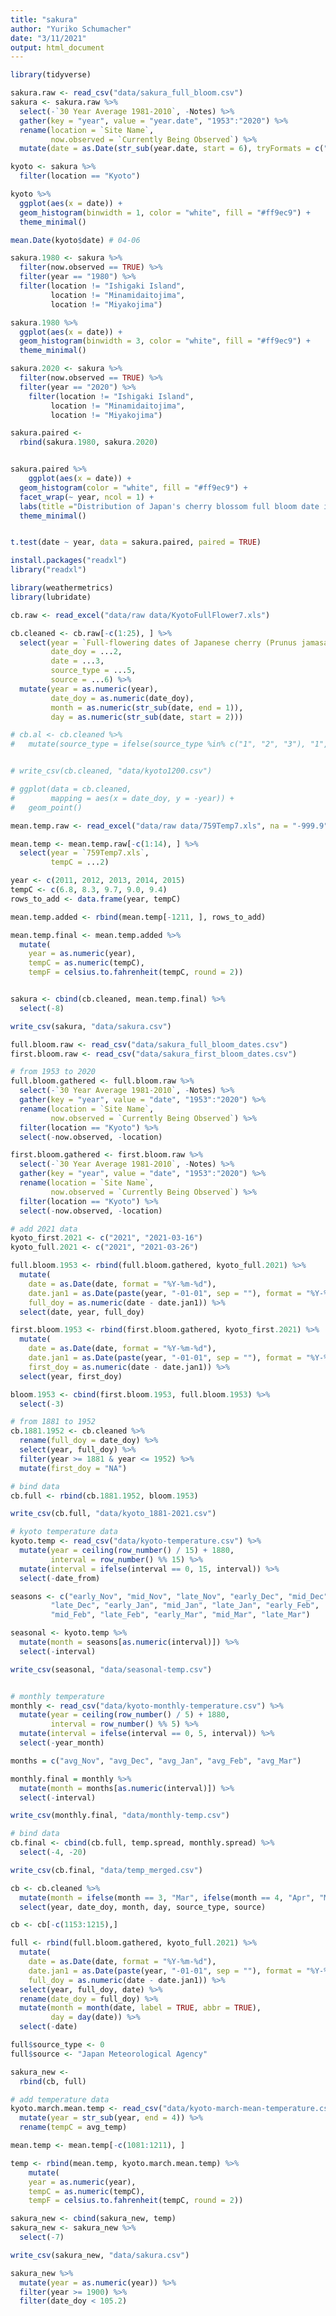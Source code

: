 ```yaml
---
title: "sakura"
author: "Yuriko Schumacher"
date: "3/11/2021"
output: html_document
---
```


```r
library(tidyverse)

sakura.raw <- read_csv("data/sakura_full_bloom.csv")
sakura <- sakura.raw %>% 
  select(-`30 Year Average 1981-2010`, -Notes) %>% 
  gather(key = "year", value = "year.date", "1953":"2020") %>% 
  rename(location = `Site Name`,
         now.observed = `Currently Being Observed`) %>% 
  mutate(date = as.Date(str_sub(year.date, start = 6), tryFormats = c("%m-%d", "%m/%d")))

kyoto <- sakura %>% 
  filter(location == "Kyoto") 

kyoto %>% 
  ggplot(aes(x = date)) +
  geom_histogram(binwidth = 1, color = "white", fill = "#ff9ec9") +
  theme_minimal()

mean.Date(kyoto$date) # 04-06

sakura.1980 <- sakura %>% 
  filter(now.observed == TRUE) %>% 
  filter(year == "1980") %>% 
  filter(location != "Ishigaki Island",
         location != "Minamidaitojima",
         location != "Miyakojima")

sakura.1980 %>% 
  ggplot(aes(x = date)) +
  geom_histogram(binwidth = 3, color = "white", fill = "#ff9ec9") +
  theme_minimal()

sakura.2020 <- sakura %>% 
  filter(now.observed == TRUE) %>% 
  filter(year == "2020") %>% 
    filter(location != "Ishigaki Island",
         location != "Minamidaitojima",
         location != "Miyakojima")

sakura.paired <-  
  rbind(sakura.1980, sakura.2020)


sakura.paired %>% 
    ggplot(aes(x = date)) +
  geom_histogram(color = "white", fill = "#ff9ec9") +
  facet_wrap(~ year, ncol = 1) +
  labs(title ="Distribution of Japan's cherry blossom full bloom date in 1980 and 2020") +
  theme_minimal()


t.test(date ~ year, data = sakura.paired, paired = TRUE)

```


```r
install.packages("readxl")
library("readxl")

library(weathermetrics)
library(lubridate)

cb.raw <- read_excel("data/raw data/KyotoFullFlower7.xls")

cb.cleaned <- cb.raw[-c(1:25), ] %>% 
  select(year = `Full-flowering dates of Japanese cherry (Prunus jamasakura) at Kyoto, Japan. (Latest version, Jun. 12, 2012)`,
         date_doy = ...2,
         date = ...3,
         source_type = ...5,
         source = ...6) %>% 
  mutate(year = as.numeric(year), 
         date_doy = as.numeric(date_doy),
         month = as.numeric(str_sub(date, end = 1)),
         day = as.numeric(str_sub(date, start = 2)))

# cb.al <- cb.cleaned %>% 
#   mutate(source_type = ifelse(source_type %in% c("1", "2", "3"), "1", source_type))


# write_csv(cb.cleaned, "data/kyoto1200.csv")

# ggplot(data = cb.cleaned,
#        mapping = aes(x = date_doy, y = -year)) +
#   geom_point()
```


```r
mean.temp.raw <- read_excel("data/raw data/759Temp7.xls", na = "-999.9")

mean.temp <- mean.temp.raw[-c(1:14), ] %>%
  select(year = `759Temp7.xls`,
         tempC = ...2) 

year <- c(2011, 2012, 2013, 2014, 2015)
tempC <- c(6.8, 8.3, 9.7, 9.0, 9.4)
rows_to_add <- data.frame(year, tempC)

mean.temp.added <- rbind(mean.temp[-1211, ], rows_to_add)

mean.temp.final <- mean.temp.added %>% 
  mutate(
    year = as.numeric(year),
    tempC = as.numeric(tempC),
    tempF = celsius.to.fahrenheit(tempC, round = 2))


sakura <- cbind(cb.cleaned, mean.temp.final) %>% 
  select(-8)

write_csv(sakura, "data/sakura.csv")
```

```r
full.bloom.raw <- read_csv("data/sakura_full_bloom_dates.csv")
first.bloom.raw <- read_csv("data/sakura_first_bloom_dates.csv")

# from 1953 to 2020
full.bloom.gathered <- full.bloom.raw %>% 
  select(-`30 Year Average 1981-2010`, -Notes) %>% 
  gather(key = "year", value = "date", "1953":"2020") %>% 
  rename(location = `Site Name`,
         now.observed = `Currently Being Observed`) %>% 
  filter(location == "Kyoto") %>% 
  select(-now.observed, -location)

first.bloom.gathered <- first.bloom.raw %>% 
  select(-`30 Year Average 1981-2010`, -Notes) %>% 
  gather(key = "year", value = "date", "1953":"2020") %>% 
  rename(location = `Site Name`,
         now.observed = `Currently Being Observed`) %>% 
  filter(location == "Kyoto") %>% 
  select(-now.observed, -location)

# add 2021 data
kyoto_first.2021 <- c("2021", "2021-03-16")
kyoto_full.2021 <- c("2021", "2021-03-26")

full.bloom.1953 <- rbind(full.bloom.gathered, kyoto_full.2021) %>% 
  mutate(
    date = as.Date(date, format = "%Y-%m-%d"),
    date.jan1 = as.Date(paste(year, "-01-01", sep = ""), format = "%Y-%m-%d"),
    full_doy = as.numeric(date - date.jan1)) %>% 
  select(date, year, full_doy)

first.bloom.1953 <- rbind(first.bloom.gathered, kyoto_first.2021) %>% 
  mutate(
    date = as.Date(date, format = "%Y-%m-%d"),
    date.jan1 = as.Date(paste(year, "-01-01", sep = ""), format = "%Y-%m-%d"),
    first_doy = as.numeric(date - date.jan1)) %>% 
  select(year, first_doy)

bloom.1953 <- cbind(first.bloom.1953, full.bloom.1953) %>% 
  select(-3)

# from 1881 to 1952
cb.1881.1952 <- cb.cleaned %>% 
  rename(full_doy = date_doy) %>% 
  select(year, full_doy) %>% 
  filter(year >= 1881 & year <= 1952) %>% 
  mutate(first_doy = "NA")

# bind data
cb.full <- rbind(cb.1881.1952, bloom.1953)

write_csv(cb.full, "data/kyoto_1881-2021.csv")

# kyoto temperature data
kyoto.temp <- read_csv("data/kyoto-temperature.csv") %>% 
  mutate(year = ceiling(row_number() / 15) + 1880,
         interval = row_number() %% 15) %>% 
  mutate(interval = ifelse(interval == 0, 15, interval)) %>% 
  select(-date_from)

seasons <- c("early_Nov", "mid_Nov", "late_Nov", "early_Dec", "mid_Dec",
         "late_Dec", "early_Jan", "mid_Jan", "late_Jan", "early_Feb",
         "mid_Feb", "late_Feb", "early_Mar", "mid_Mar", "late_Mar")

seasonal <- kyoto.temp %>% 
  mutate(month = seasons[as.numeric(interval)]) %>% 
  select(-interval)

write_csv(seasonal, "data/seasonal-temp.csv")


# monthly temperature
monthly <- read_csv("data/kyoto-monthly-temperature.csv") %>% 
  mutate(year = ceiling(row_number() / 5) + 1880,
         interval = row_number() %% 5) %>% 
  mutate(interval = ifelse(interval == 0, 5, interval)) %>% 
  select(-year_month)

months = c("avg_Nov", "avg_Dec", "avg_Jan", "avg_Feb", "avg_Mar")

monthly.final = monthly %>% 
  mutate(month = months[as.numeric(interval)]) %>% 
  select(-interval)

write_csv(monthly.final, "data/monthly-temp.csv")

# bind data
cb.final <- cbind(cb.full, temp.spread, monthly.spread) %>% 
  select(-4, -20)

write_csv(cb.final, "data/temp_merged.csv")
```

```r
cb <- cb.cleaned %>% 
  mutate(month = ifelse(month == 3, "Mar", ifelse(month == 4, "Apr", "May"))) %>% 
  select(year, date_doy, month, day, source_type, source)

cb <- cb[-c(1153:1215),]

full <- rbind(full.bloom.gathered, kyoto_full.2021) %>% 
  mutate(
    date = as.Date(date, format = "%Y-%m-%d"),
    date.jan1 = as.Date(paste(year, "-01-01", sep = ""), format = "%Y-%m-%d"),
    full_doy = as.numeric(date - date.jan1)) %>% 
  select(year, full_doy, date) %>% 
  rename(date_doy = full_doy) %>% 
  mutate(month = month(date, label = TRUE, abbr = TRUE),
         day = day(date)) %>% 
  select(-date)

full$source_type <- 0
full$source <- "Japan Meteorological Agency"

sakura_new <- 
  rbind(cb, full)

# add temperature data
kyoto.march.mean.temp <- read_csv("data/kyoto-march-mean-temperature.csv") %>% 
  mutate(year = str_sub(year, end = 4)) %>% 
  rename(tempC = avg_temp)

mean.temp <- mean.temp[-c(1081:1211), ]

temp <- rbind(mean.temp, kyoto.march.mean.temp) %>% 
    mutate(
    year = as.numeric(year),
    tempC = as.numeric(tempC),
    tempF = celsius.to.fahrenheit(tempC, round = 2))

sakura_new <- cbind(sakura_new, temp) 
sakura_new <- sakura_new %>% 
  select(-7)

write_csv(sakura_new, "data/sakura.csv") 
```

```r
sakura_new %>% 
  mutate(year = as.numeric(year)) %>% 
  filter(year >= 1900) %>% 
  filter(date_doy < 105.2)
```

